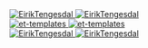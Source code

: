 ```{=html}
<div class="repositories d-flex flex-wrap flex-md-row flex-column justify-content-between align-items-center">
  <div class="repo p-2 text-center">
    <a href="https://github.com/EirikTengesdal">
      <img
        class="repo-img-light w-100"
        alt="EirikTengesdal"
        src="https://github-readme-stats.vercel.app/api/?username=EirikTengesdal&theme=default&show_icons=true"
      >
      <img
        class="repo-img-dark w-100"
        alt="EirikTengesdal"
        src="https://github-readme-stats.vercel.app/api/?username=EirikTengesdal&theme=dark&show_icons=true"
      >
    </a>
  </div>
  
  <div class="repo p-2 text-center">
    <a href="https://github.com/et-templates">
      <img
        class="repo-img-light w-100"
        alt="et-templates"
        src="https://github-readme-stats.vercel.app/api/?username=et-templates&theme=default&show_icons=true"
      >
      <img
        class="repo-img-dark w-100"
        alt="et-templates"
        src="https://github-readme-stats.vercel.app/api/?username=et-templates&theme=dark&show_icons=true"
      >
    </a>
  </div>
</div>

<div class="repositories d-flex flex-wrap flex-md-row flex-column justify-content-between align-items-center">
  <div class="repo p-2 text-center">
    <a href="https://github.com/ryo-ma/github-profile-trophy">
      <span class="d-none d-sm-none d-md-block">
        <img
          class="repo-img-light"
          alt="EirikTengesdal"
          src="https://github-profile-trophy.vercel.app/?username=EirikTengesdal&theme=flat&locale=en&margin-w=15&margin-h=15&no-bg=true&rank=-C&column=6"
        >
        <img
          class="repo-img-dark"
          alt="EirikTengesdal"
          src="https://github-profile-trophy.vercel.app/?username=EirikTengesdal&theme=darkhub&locale=en&margin-w=15&margin-h=15&no-bg=true&rank=-C&column=6"
        >
      </span>
    </a>
  </div>
</div>
```
